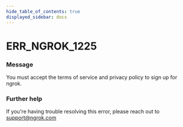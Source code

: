 ```yaml
---
hide_table_of_contents: true
displayed_sidebar: docs
---
```



# ERR_NGROK_1225

### Message

You must accept the terms of service and privacy policy to sign up for ngrok.

### Further help

If you're having trouble resolving this error, please reach out to [support@ngrok.com](mailto:support@ngrok.com?subject=Help%20with%20ERR_NGROK_1225)

<ErrorDetails error="err_ngrok_1225" />
